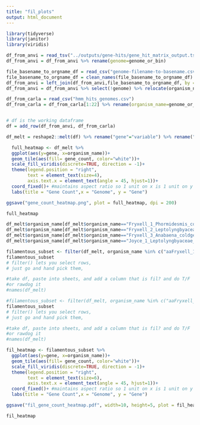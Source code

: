 ```yaml
---
title: "fil_plots"
output: html_document
---
```

```r
library(tidyverse)
library(janitor)
library(viridis)
```

```r
df_from_anvi = read_tsv("../outputs/gene-hits/gene_hit_matrix_output.tsv")
df_from_anvi = df_from_anvi %>% rename(genome=genome_or_bin)

file_basename_to_orgname_df = read_csv("genome-filename-to-basename.csv")
file_basename_to_orgname_df = clean_names(file_basename_to_orgname_df)
df_from_anvi = left_join(df_from_anvi,file_basename_to_orgname_df, by = c("genome" = "base_name"))
df_from_anvi = df_from_anvi %>% select(!genome) %>% relocate(organism_name) %>% select(!file_name)

df_from_carla = read_csv("hmm_hits_genomes.csv")
df_from_carla = df_from_carla[1:22] %>% rename(organism_name=genome_or_bin)


# df is the working dataframe
df = add_row(df_from_anvi, df_from_carla)

```



```r
df_melt = reshape2::melt(df) %>% rename("gene"="variable") %>% rename("gene_count"="value") %>%  mutate(gene_count = as.factor(gene_count))

```

```r
  full_heatmap <- df_melt %>%
  ggplot(aes(y=gene, x=organism_name))+
  geom_tile(aes(fill= gene_count, color="white"))+
  scale_fill_viridis(discrete=TRUE, direction = -1)+
  theme(legend.position = "right",
        text = element_text(size=4),
        axis.text.x = element_text(angle = 45, hjust=1))+
  coord_fixed()+ #maintains aspect ratio so 1 unit on x is 1 unit on y
  labs(title = "Gene Count",x = "Genome", y = "Gene")

ggsave("gene_count_heatmap.png", plot = full_heatmap, dpi = 200)

full_heatmap 
```
```r
df_melt$organism_name[df_melt$organism_name=="Fryxell_1_Phormidesmis_coldgenes"] <- "aaFryxell_1_Phormidesmis_coldgenes"
df_melt$organism_name[df_melt$organism_name=="Fryxell_2_Leptolyngbyaceae_coldgenes"] <- "aaFryxell_2_Leptolyngbyaceae_coldgenes"
df_melt$organism_name[df_melt$organism_name=="Fryxell_3_Anabaena_coldgenes"] <- "aaFryxell_3_Anabaena_coldgenes"
df_melt$organism_name[df_melt$organism_name=="Joyce_1_Leptolyngbyaceae_coldgenes"] <- "aaJoyce_1_Leptolyngbyaceae_coldgenes"
```

```r
filamentous_subset <- filter(df_melt, organism_name %in% c("aaFryxell_1_Phormidesmis_coldgenes", "aaFryxell_2_Leptolyngbyaceae_coldgenes", "aaFryxell_3_Anabaena_coldgenes", "aaJoyce_1_Leptolyngbyaceae_coldgenes", "Nostoc sp. PCC 7120 = FACHB-418", "Anabaena cylindrica PCC 7122", "Anabaena sp. 90", "Anabaena sp. WA102", "Anabaena sp. YBS01", "Calothrix sp. PCC 6303", "Dolichospermum sp. UHCC 0315A",  "Leptolyngbya boryana dg5", "LLeptolyngbya boryana IAM M-101", "Leptolyngbya boryana NIES-2135", "Leptolyngbya sp. NIES-3755", "Leptolyngbya sp. O-77", "Leptolyngbya sp. PCC 7376", "Microcoleus sp. PCC 7113","Nostoc flagelliforme CCNUN1", "Nostoc punctiforme PCC 73102", "Nostoc azollae' 0708", "Nostoc sp. 'Lobaria pulmonaria (5183) cyanobiont'","Nostoc sp. 'Peltigera membranacea cyanobiont' N6", "Nostoc sp. ATCC 53789", "Nostoc sp. CENA543", "Nostoc sp. NIES-3756", "Nostoc sphaeroides", "Nostoc sphaeroides CCNUC1", "Oscillatoria acuminata PCC 6304", "Oscillatoria nigro-viridis PCC 7112", "Pseudanabaena sp. ABRG5-3", "Pseudanabaena sp. PCC 7367", "Trichodesmium erythraeum IMS101"))
filamentous_subset
# filter() lets you select rows, 
# just go and hand pick them, 

#take df, paste into sheets, and add a column that is fil? and do T/F
#or rawdog it
#names(df_melt)
```

```r
#filamentous_subset <- filter(df_melt, organism_name %in% c("aaFryxell_1_Phormidesmis_coldgenes", "aaFryxell_2_Leptolyngbyaceae_coldgenes", "aaFryxell_3_Anabaena_coldgenes", "aaJoyce_1_Leptolyngbyaceae_coldgenes", "Nostoc sp. PCC 7120 = FACHB-418", "Nostoc sp. PCC 7107", "Anabaena cylindrica PCC 7122", "Anabaena sp. 90", "Anabaena sp. WA102", "Anabaena sp. YBS01", "Calothrix sp. NIES-2098", "Calothrix sp. NIES-3974", "Calothrix sp. NIES-4071", "Calothrix sp. NIES-4101", "Calothrix sp. PCC 6303", "Calothrix sp. PCC 7507", "Dolichospermum sp. UHCC 0315A",  "Leptolyngbya boryana dg5", "LLeptolyngbya boryana IAM M-101", "Leptolyngbya boryana NIES-2135", "Leptolyngbya sp. NIES-3755", "Leptolyngbya sp. O-77", "Leptolyngbya sp. PCC 7376", "Microcoleus sp. PCC 7113","Nostoc flagelliforme CCNUN1", "Nostoc punctiforme PCC 73102", "Nostoc azollae' 0708", "Nostoc sp. 'Lobaria pulmonaria (5183) cyanobiont'","Nostoc sp. 'Peltigera membranacea cyanobiont' N6", "Nostoc sp. ATCC 53789", "Nostoc sp. CENA543", "Nostoc sp. NIES-3756", "Nostoc sp. PCC 7524", "Nostoc sphaeroides", "Nostoc sphaeroides CCNUC1", "Oscillatoria acuminata PCC 6304", "Oscillatoria nigro-viridis PCC 7112", "Pseudanabaena sp. ABRG5-3", "Pseudanabaena sp. PCC 7367", "Trichodesmium erythraeum IMS101"))
filamentous_subset
# filter() lets you select rows, 
# just go and hand pick them, 

#take df, paste into sheets, and add a column that is fil? and do T/F
#or rawdog it
#names(df_melt)
```

```r
fil_heatmap <- filamentous_subset %>%
  ggplot(aes(y=gene, x=organism_name))+
  geom_tile(aes(fill= gene_count, color="white"))+
  scale_fill_viridis(discrete=TRUE, direction = -1)+
  theme(legend.position = "right",
        text = element_text(size=6),
        axis.text.x = element_text(angle = 45, hjust=1))+
  coord_fixed()+ #maintains aspect ratio so 1 unit on x is 1 unit on y
  labs(title = "Gene Count",x = "Genome", y = "Gene")

ggsave("fil_gene_count_heatmap.pdf", width=10, height=5, plot = fil_heatmap, dpi = 200)

fil_heatmap 
```


```r


```